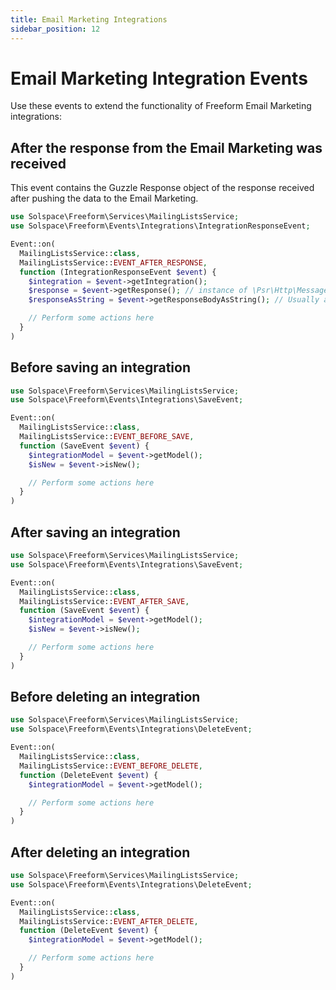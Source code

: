 ```yaml
---
title: Email Marketing Integrations
sidebar_position: 12
---
```


# Email Marketing Integration Events

Use these events to extend the functionality of Freeform Email Marketing integrations:

## After the response from the Email Marketing was received

This event contains the Guzzle Response object of the response received after pushing the data to the Email Marketing.

```php showLineNumbers
use Solspace\Freeform\Services\MailingListsService;
use Solspace\Freeform\Events\Integrations\IntegrationResponseEvent;

Event::on(
  MailingListsService::class,
  MailingListsService::EVENT_AFTER_RESPONSE,
  function (IntegrationResponseEvent $event) {
    $integration = $event->getIntegration();
    $response = $event->getResponse(); // instance of \Psr\Http\Message\ResponseInterface
    $responseAsString = $event->getResponseBodyAsString(); // Usually a stringified JSON object

    // Perform some actions here
  }
)
```

## Before saving an integration

```php showLineNumbers
use Solspace\Freeform\Services\MailingListsService;
use Solspace\Freeform\Events\Integrations\SaveEvent;

Event::on(
  MailingListsService::class,
  MailingListsService::EVENT_BEFORE_SAVE,
  function (SaveEvent $event) {
    $integrationModel = $event->getModel();
    $isNew = $event->isNew();

    // Perform some actions here
  }
)
```

## After saving an integration

```php showLineNumbers
use Solspace\Freeform\Services\MailingListsService;
use Solspace\Freeform\Events\Integrations\SaveEvent;

Event::on(
  MailingListsService::class,
  MailingListsService::EVENT_AFTER_SAVE,
  function (SaveEvent $event) {
    $integrationModel = $event->getModel();
    $isNew = $event->isNew();

    // Perform some actions here
  }
)
```

## Before deleting an integration

```php showLineNumbers
use Solspace\Freeform\Services\MailingListsService;
use Solspace\Freeform\Events\Integrations\DeleteEvent;

Event::on(
  MailingListsService::class,
  MailingListsService::EVENT_BEFORE_DELETE,
  function (DeleteEvent $event) {
    $integrationModel = $event->getModel();

    // Perform some actions here
  }
)
```

## After deleting an integration

```php showLineNumbers
use Solspace\Freeform\Services\MailingListsService;
use Solspace\Freeform\Events\Integrations\DeleteEvent;

Event::on(
  MailingListsService::class,
  MailingListsService::EVENT_AFTER_DELETE,
  function (DeleteEvent $event) {
    $integrationModel = $event->getModel();

    // Perform some actions here
  }
)
```
